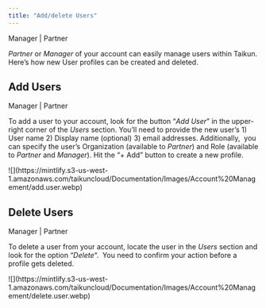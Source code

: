 ```yaml
---
title: "Add/delete Users"
---
```


<Icon icon="user-tie" iconType="solid" /> Manager | <Icon icon="handshake" iconType="solid" /> Partner

*Partner* or *Manager* of your account can easily manage users within Taikun. Here’s how new User profiles can be created and deleted.

## Add Users

<Icon icon="user-tie" iconType="solid" /> Manager | <Icon icon="handshake" iconType="solid" /> Partner

To add a user to your account, look for the button “*Add User*” in the upper-right corner of the *Users* section. You’ll need to provide the new user’s 1) User name 2) Display name (optional) 3) email addresses. Additionally,  you can specify the user’s Organization (available to *Partner*) and Role (available to *Partner* and *Manager*). Hit the “+ Add” button to create a new profile.

<Frame caption="Add Users">
  ![](https://mintlify.s3-us-west-1.amazonaws.com/taikuncloud/Documentation/Images/Account%20Management/add.user.webp)
</Frame>

## Delete Users

<Icon icon="user-tie" iconType="solid" /> Manager | <Icon icon="handshake" iconType="solid" /> Partner

To delete a user from your account, locate the user in the *Users* section and look for the option “*Delete*“.  You need to confirm your action before a profile gets deleted. 

<Frame caption="Delete Users">
  ![](https://mintlify.s3-us-west-1.amazonaws.com/taikuncloud/Documentation/Images/Account%20Management/delete.user.webp)
</Frame>